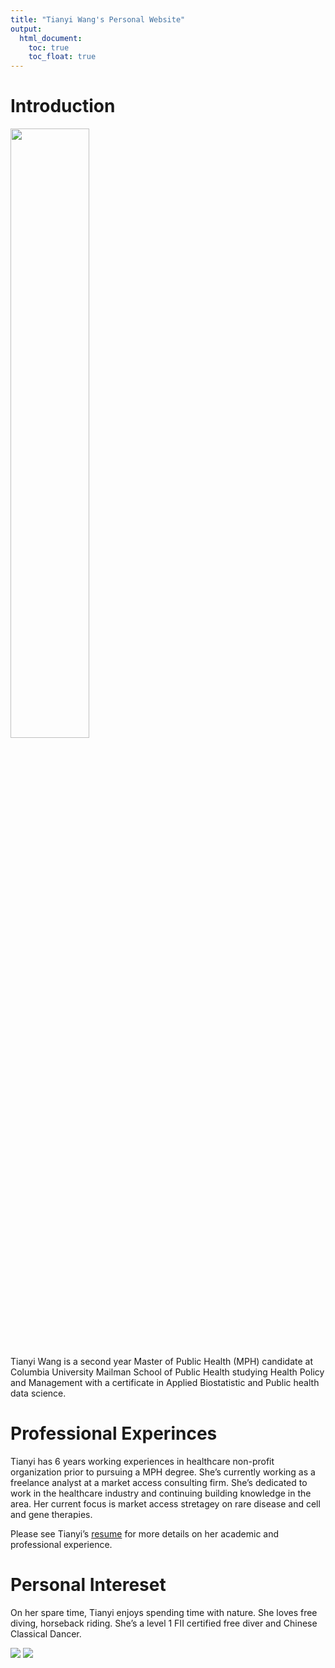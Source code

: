 ```yaml
---
title: "Tianyi Wang's Personal Website"
output: 
  html_document:
    toc: true
    toc_float: true
---
```

# **Introduction**

<img src="images/Tianyi Wang headshot.JPG" width="50%">

Tianyi Wang is a second year Master of Public Health (MPH) candidate at Columbia University Mailman School of Public Health studying Health Policy and Management with a certificate in Applied Biostatistic and Public health data science. 

# **Professional Experinces**
Tianyi has 6 years working experiences in healthcare non-profit organization prior to pursuing a MPH degree. She's currently working as a freelance analyst at a market access consulting firm. She's dedicated to work in the healthcare industry and continuing building knowledge in the area. Her current focus is market access stretagey on rare disease and cell and gene therapies. 

Please see Tianyi's [resume](resume.html) for more details on her academic and professional experience. 

# **Personal Intereset**
On her spare time, Tianyi enjoys spending time with nature. She loves free diving, horseback riding. She's a level 1 FII certified free diver and Chinese Classical Dancer. 

![](images/diving.JPG) ![](images/horseback.JPG) 
